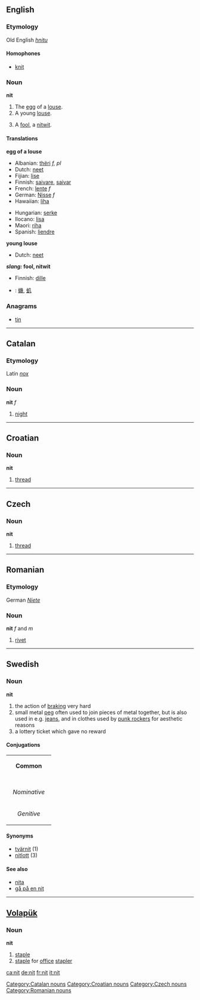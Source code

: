 ==English==
===Etymology===
Old English ''[[hnitu]]''
====Homophones====
*[[knit]]
===Noun===
'''nit'''

#The [[egg]] of a [[louse]].
#A young [[louse]].
# {{slang}} A [[fool]], a [[nitwit]].

====Translations====

'''egg of a louse'''
{{top}}
*Albanian: [[thëri]] ''f, pl''
*Dutch: [[neet]] {{f}}
*Fijian: [[lise]]
*Finnish: [[saivare]], [[saivar]]
*French: [[lente]] ''f''
*German: [[Nisse]] ''f''
*Hawaiian: [[liha]]
{{mid}}
*Hungarian: [[serke]]
*Ilocano: [[lisa]]
*Maori: [[riha]]
*Spanish: [[liendre]] {{f}}
{{bottom}}

'''young louse'''
{{top}}
*Dutch: [[neet]] {{f}}
{{mid}}
{{bottom}}

'''''slang:'' fool, nitwit'''
{{top}}
*Finnish: [[dille]]
{{mid}}
{{bottom}}

{{checktrans}}
*{{ttbc|CJKV Characters}}: [[蟣]], [[虮]]

===Anagrams===
*[[tin]]

----

==Catalan==
===Etymology===
Latin ''[[nox]]''
===Noun===
'''nit''' ''f''

# [[night]]

[[Category:Catalan nouns]]

----

==Croatian==
===Noun===
'''nit'''

# [[thread]]

[[Category:Croatian nouns]]

----

==Czech==
===Noun===
'''nit'''

# [[thread]]

[[Category:Czech nouns]]

----

==Romanian==
===Etymology===
German ''[[Niete]]''
===Noun===
'''nit''' ''f'' and ''m''

# [[rivet]]

[[Category:Romanian nouns]]

----

==Swedish==
===Noun===
'''nit'''

#the action of [[braking]] very hard
#small metal [[peg]] often used to join pieces of metal together, but is also used in e.g. [[jeans]], and in clothes used by [[punk rocker]]s for aesthetic reasons
#a lottery ticket which gave no reward
====Conjugations====
{| border=1 cellspacing=0 
| bgcolor=#FFFFF0 colspan=5 align=center | '''Common''' 
|- 
|- bgcolor=#FFFFF0 align=center 
! rowspan=2 | 
| colspan=2 width=105 | ''Singular'' 
| colspan=2 | ''Plural'' 
|- bgcolor=#FFFFF0 align=center 
| width=105 | ''Indefinite'' 
| width=105 | ''Definite'' 
| width=105 | ''Indefinite'' 
|  width=105 | ''Definite'' 
|- align=center 
| width=105 bgcolor=#FFFFF0 | ''Nominative'' 
| [[nit]] 
| [[niten]] 
| [[nitar]] 
| [[nitarna]] 
|- align=center 
| width=105 bgcolor=#FFFFF0 | ''Genitive'' 
| [[nits]] 
| [[nitens]] 
| [[nitars]] 
| [[nitarnas]]
|} 
====Synonyms====
*[[tvärnit]] (1)
*[[nitlott]] (3)
====See also====
*[[nita]]
*[[gå på en nit]]

----

==[[Volapük]]==
===Noun===
'''nit'''

# [[staple]] 
# [[staple]] for [[office]] [[stapler]]

[[ca:nit]]
[[de:nit]]
[[fr:nit]]
[[it:nit]]